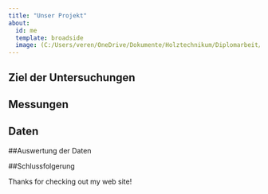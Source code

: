 ```yaml
---
title: "Unser Projekt"
about:
  id: me
  template: broadside
  image: (C:/Users/veren/OneDrive/Dokumente/Holztechnikum/Diplomarbeit/B0021257.jpg)
---
```


:::{#me}

## Ziel der Untersuchungen

## Messungen

## Daten

##Auswertung der Daten

##Schlussfolgerung

:::

Thanks for checking out my web site!
